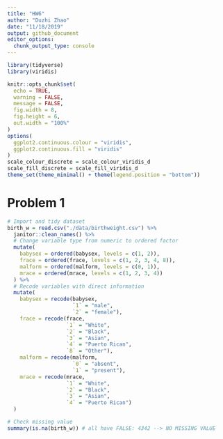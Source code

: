 ```yaml
---
title: "HW6"
author: "Duzhi Zhao"
date: "11/18/2019"
output: github_document
editor_options: 
  chunk_output_type: console
---
```


```r
library(tidyverse)
library(viridis)

knitr::opts_chunk$set(
  echo = TRUE,
  warning = FALSE,
  message = FALSE,
  fig.width = 8, 
  fig.height = 6,
  out.width = "100%"
)
options(
  ggplot2.continuous.colour = "viridis",
  ggplot2.continuous.fill = "viridis"
)
scale_colour_discrete = scale_colour_viridis_d
scale_fill_discrete = scale_fill_viridis_d
theme_set(theme_minimal() + theme(legend.position = "bottom"))
```

# Problem 1
```r
# Import and tidy dataset
birth_w = read.csv("./data/birthweight.csv") %>% 
  janitor::clean_names() %>% 
  # Change variable type from numeric to ordered factor
  mutate(
    babysex = ordered(babysex, levels = c(1, 2)),
    frace = ordered(frace, levels = c(1, 2, 3, 4, 8)),
    malform = ordered(malform, levels = c(0, 1)),
    mrace = ordered(mrace, levels = c(1, 2, 3, 4))
  ) %>% 
  # Recode variables with direct information
  mutate(
    babysex = recode(babysex, 
                     `1` = "male",
                     `2` = "female"),
    frace = recode(frace, 
                   `1` = "White",
                   `2` = "Black",
                   `3` = "Asian",
                   `4` = "Puerto Rican",
                   `8` = "Other"),
    malform = recode(malform, 
                     `0` = "absent",
                     `1` = "present"),
    mrace = recode(mrace,
                   `1` = "White",
                   `2` = "Black",
                   `3` = "Asian",
                   `4` = "Puerto Rican")
  )

# Check missing value
summary(is.na(birth_w)) # all have FALSE: 4342 --> NO MISSING VALUE
```

